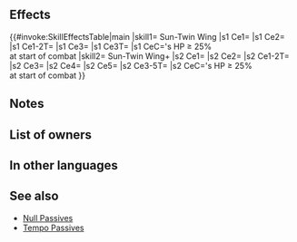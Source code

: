 {{Passive
|name=Sun-Twin Wing
|type=B
|exclusive=1
|canUseMove={{MoveList|All}}
|canUseWeapon={{WeaponList|All}}
|intID=2490
|sort=516
|value=8
|timingID=1
|abilityID=181
|limit1ID=42
|randomTimestamp=2021-04-30T07:00:00Z
|randomMinLv=31
|properties=random_owner
|1name=Sun-Twin Wing
|1tagid=SID_双姫の陽翼
|1effect=At start of combat, if unit's HP ≥ 25%, inflicts Spd/Def-5 on foe and also neutralizes effects that guarantee foe's follow-up attacks and effects that prevent unit's follow-up attacks during combat.
|1required=-
|1next=-
|2name=Sun-Twin Wing+
|alt2name=Sun-Twin Wing Plus
|2tagid=SID_双姫の陽翼・神
|2effect=At start of combat, if unit's HP ≥ 25%, inflicts Atk/Spd/Def-5 on foe, neutralizes effects that guarantee foe's follow-up attacks and prevent unit's follow-up attacks, deals damage = 20% of unit's Spd (excluding area-of-effect Specials), and reduces the percentage of foe's non-Special "reduce damage by X%" skills by 50% during combat (excluding area-of-effect Specials).
|2cost=300
|properties2=
|1cost=300
}}
==Effects==
{{#invoke:SkillEffectsTable|main
|skill1={{Si|Sun-Twin Wing}} Sun-Twin Wing
|s1 Ce1={{Eft|Temporary Debuffs|Spd/Def|5}}
|s1 Ce2={{Eft|Neutralize Guaranteed Follow-Ups}}
|s1 Ce1-2T={{Tgt|Foe}}
|s1 Ce3={{Eft|Neutralize Prevent Follow-Ups}}
|s1 Ce3T={{Tgt|Unit}}
|s1 CeC={{Tgt|Unit}}'s HP ≥ 25%<br>at start of combat
|skill2={{Si|Sun-Twin Wing+}} Sun-Twin Wing+
|s2 Ce1={{Eft|Temporary Debuffs|Atk/Spd/Def|5}}
|s2 Ce2={{Eft|Neutralize Guaranteed Follow-Ups}}
|s2 Ce1-2T={{Tgt|Foe}}
|s2 Ce3={{Eft|Neutralize Prevent Follow-Ups}}
|s2 Ce4={{Eft|Damage Boost|percent=1|20% of {{Tgt|Unit}}'s Spd}}
|s2 Ce5={{Eft|Reduce Damage Reduction|50%}}
|s2 Ce3-5T={{Tgt|Foe}}
|s2 CeC={{Tgt|Unit}}'s HP ≥ 25%<br>at start of combat
}}
==Notes==
{{Temporary debuffs}}
{{Follow-up effect neutralization}}
{{DamageBoost|name=Sun-Twin Wing+}}
{{Reduce Damage Reduction|name=Sun-Twin Wing+}}
==List of owners==
{{Skill Hero List}}
==In other languages==
{{OtherLanguages
|japanese=双姫の陽翼
|german=Sonnenflügel
|spanishEU=Ala gemela solar
|spanishLA=Ala gemela solar
|french=Aile sœur-solaire
|italian=Ala solare
|chineseTW=雙姬的陽翼
|portuguese=Asa gêmea sol
}}
==See also==
{{See also skills|cond=(Description LIKE '%inflicts%/%guarantee foe_s follow-up%prevent unit_s follow-up%' AND Description NOT LIKE '%transforms%Atk/Def-%' OR Description LIKE '%percentage of foe_s non-Special "reduce damage by X%" skills by 50%') AND Exclusive='1'}}
* [[Null Passives]]
* [[Tempo Passives]]
{{Passives Navbox|B}}
